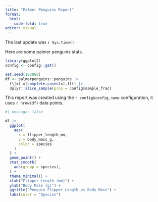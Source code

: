 ```yaml
---
title: "Palmer Penguins Report"
format: 
  html:
    code-fold: true
editor: visual
---
```


The last update was `r Sys.time()`

Here are some palmer penguins stats.

```r
library(ggplot2)
config <- config::get()

set.seed(102888)
df <- palmerpenguins::penguins |>
  (\(x) x[complete.cases(x),])() |>
  dplyr::slice_sample(prop = config$sample_frac)
```

This report was created using the `r config$config_name` configuration, it uses `r nrow(df)` data points.

```r
#| message: false

df |>
  ggplot(
    aes(
      x = flipper_length_mm,
      y = body_mass_g,
      color = species
    )
  ) +
  geom_point() +
  stat_smooth(
    aes(group = species), 
  ) +
  theme_minimal() +
  xlab("Flipper Length (mm)") +
  ylab("Body Mass (g)") +
  ggtitle("Penguin Flipper Length vs Body Mass") +
  labs(color = "Species")
```
